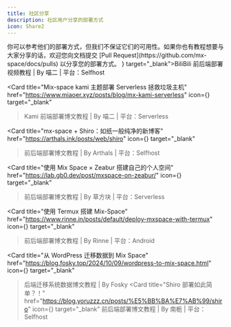 ```yaml
---
title: 社区分享
description: 社区用户分享的部署方式
icon: Share2
---
```


<Callout type="info">
你可以参考他们的部署方式，但我们不保证它们的可用性。如果你也有教程想要与大家分享的话，欢迎您向文档提交 [Pull Request](https://github.com/mx-space/docs/pulls) 以分享您的部署方式。
</Callout>

<Cards num={3}>
<Card title="超可爱的前后端分离博客Mix-space搭建教程" href="https://www.bilibili.com/video/BV14N4y137ZW/" icon={<Video />} target="_blank">BiliBili 前后端部署视频教程 | By 喵二 | 平台：Selfhost</Card>

<Card
  title="Mix-space kami 主题部署 Serverless 拯救垃圾主机"
  href="https://www.miaoer.xyz/posts/blog/mx-kami-serverless"
  icon={<FileText />}
  target="_blank"
> Kami 前端部署博文教程 | By 喵二 | 平台：Serverless</Card>

<Card
  title="mx-space + Shiro：如纸一般纯净的新博客"
  href="https://arthals.ink/posts/web/shiro"
  icon={<FileText />}
  target="_blank"
> 前后端部署博文教程 | By Arthals | 平台：Selfhost</Card>

<Card
  title="使用 Mix Space × Zeabur 搭建自己的个人空间"
  href="https://lab.gb0.dev/post/mxspace-on-zeabur/"
  icon={<FileText />}
  target="_blank"
>前后端部署博文教程 | By 草方块 | 平台：Serverless</Card>

<Card
  title="使用 Termux 搭建 Mix-Space"
  href="https://www.rinne.in/posts/default/deploy-mxspace-with-termux"
  icon={<FileText />}
  target="_blank"
>前后端部署博文教程 | By Rinne | 平台：Android</Card>

<Card
  title="从 WordPress 迁移数据到 Mix Space"
  href="https://blog.fosky.top/2024/10/09/wordpress-to-mix-space.html"
  icon={<FileText />}
  target="_blank"
>后端迁移系统数据博文教程 | By Fosky</Card>
<Card
  title="Shiro 部署如此简单？！"
  href="https://blog.yoruzzz.cn/posts/%E5%BB%BA%E7%AB%99/shiro"
  icon={<FileText />}
  target="_blank"
>前后端部署博文教程 | By 南栀 | 平台：Selfhost </Card>
</Cards>

